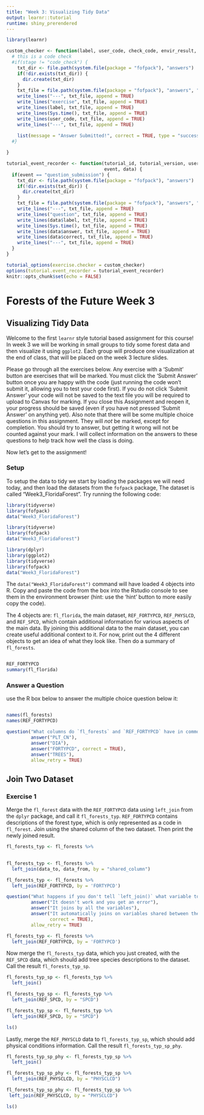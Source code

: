 ```yaml
---
title: "Week 3: Visualizing Tidy Data"
output: learnr::tutorial
runtime: shiny_prerendered
---
```


```r
library(learnr)

custom_checker <- function(label, user_code, check_code, envir_result, evaluate_result, last_value, stage, ...) {
  # this is a code check
  #if(stage != "code_check") {
    txt_dir <- file.path(system.file(package = "fofpack"), "answers")
    if(!dir.exists(txt_dir)) {
      dir.create(txt_dir)
    }
    txt_file = file.path(system.file(package = "fofpack"), "answers", "week_3_answers.txt")
    write_lines("---", txt_file, append = TRUE)
    write_lines("exercise", txt_file, append = TRUE)
    write_lines(label, txt_file, append = TRUE)
    write_lines(Sys.time(), txt_file, append = TRUE)
    write_lines(user_code, txt_file, append = TRUE)
    write_lines("---", txt_file, append = TRUE)
    
    list(message = "Answer Submitted!", correct = TRUE, type = "success", location = "replace")
  #}

}

tutorial_event_recorder <- function(tutorial_id, tutorial_version, user_id, 
                                    event, data) {
  if(event == "question_submission") {
    txt_dir <- file.path(system.file(package = "fofpack"), "answers")
    if(!dir.exists(txt_dir)) {
      dir.create(txt_dir)
    }
    txt_file = file.path(system.file(package = "fofpack"), "answers", "week_3_answers.txt")
    write_lines("---", txt_file, append = TRUE)
    write_lines("question", txt_file, append = TRUE)
    write_lines(data$label, txt_file, append = TRUE)
    write_lines(Sys.time(), txt_file, append = TRUE)
    write_lines(data$answer, txt_file, append = TRUE)
    write_lines(data$correct, txt_file, append = TRUE)
    write_lines("---", txt_file, append = TRUE)
  }
}

tutorial_options(exercise.checker = custom_checker)
options(tutorial.event_recorder = tutorial_event_recorder)
knitr::opts_chunk$set(echo = FALSE)
```

# Forests of the Future Week 3

## Visualizing Tidy Data

Welcome to the first `learnr` style tutorial based assignment for this course! In week 3 we will be working in small groups to tidy some forest data and then visualize it using `ggplot2`. Each group will produce one visualization at the end of class, that will be placed on the week 3 lecture slides.

Please go through all the exercises below. Any exercise with a 'Submit' button are exercises that will be marked. You must click the 'Submit Answer' button once you are happy with the code (just running the code won't submit it, allowing you to test your code first). If you do not click 'Submit Answer' your code will not be saved to the text file you will be required to upload to Canvas for marking. If you close this Assignment and reopen it, your progress should be saved (even if you have not pressed 'Submit Answer' on anything yet). Also note that there will be some multiple choice questions in this assignment. They will *not* be marked, except for completion. You should try to answer, but getting it wrong will not be counted against your mark. I will collect information on the answers to these questions to help track how well the class is doing.

Now let's get to the assignment!

### Setup

To setup the data to tidy we start by loading the packages we will need today, and then load the datasets from the `fofpack` package, The dataset is called "Week3_FloridaForest". Try running the following code:

```r
library(tidyverse)
library(fofpack)
data("Week3_FloridaForest")
```

```r
library(tidyverse)
library(fofpack)
data("Week3_FloridaForest")
```

```r
library(dplyr)
library(ggplot2)
library(tidyverse)
library(fofpack)
data("Week3_FloridaForest")
```

The `data("Week3_FloridaForest")` command will have loaded 4 objects into R. Copy and paste the code from the box into the Rstudio console to see them in the environment browser (hint: use the 'hint' button to more easily copy the code).

The 4 objects are: `fl_florida`, the main dataset, `REF_FORTYPCD`, `REF_PHYSLCD`, and `REF_SPCD`, which contain additional information for various aspects of the main data. By joining this additional data to the main dataset, you can create useful additional context to it. For now, print out the 4 different objects to get an idea of what they look like. Then do a summary of `fl_forests`.

```r





```

```r
REF_FORTYPCD
summary(fl_florida)
```

### Answer a Question

use the R box below to answer the multiple choice question below it:

```r

```

```r
names(fl_forests)
names(REF_FORTYPCD)
```

```r
question("What columns do `fl_forests` and `REF_FORTYPCD` have in common?",
         answer("PLT_CN"),
         answer("DIA"),
         answer("FORTYPCD", correct = TRUE),
         answer("TREES"),
         allow_retry = TRUE)
```

## Join Two Dataset

### Exercise 1

Merge the `fl_forest` data with the `REF_FORTYPCD` data using `left_join` from the `dplyr` package, and call it `fl_forests_typ`. `REF_FORTYPCD` contains descriptions of the forest type, which is only represented as a code in `fl_forest`. Join using the shared column of the two dataset. Then print the newly joined result.

```r

fl_forests_typ <- fl_forests %>% 
  

```

```r

fl_forests_typ <- fl_forests %>% 
  left_join(data_to, data_from, by = "shared_column")

```

```r

fl_forests_typ <- fl_forests %>% 
  left_join(REF_FORTYPCD, by = 'FORTYPCD')

```

```r

question("What happens if you don't tell `left_join()` what variable to join by?",
         answer("It doesn't work and you get an error"),
         answer("It joins by all the variables"),
         answer("It automatically joins on variables shared between the datasets",
                correct = TRUE),
         allow_retry = TRUE)

```

```r
fl_forests_typ <- fl_forests %>% 
  left_join(REF_FORTYPCD, by = 'FORTYPCD')
```

Now merge the `fl_forests_typ` data, which you just created, with the `REF_SPCD` data, which should add tree species descriptions to the dataset. Call the result `fl_forests_typ_sp`.

```r
fl_forests_typ_sp <- fl_forests_typ %>% 
  left_join()
```

```r
fl_forests_typ_sp <- fl_forests_typ %>% 
  left_join(REF_SPCD, by = "SPCD")
```

```r
fl_forests_typ_sp <- fl_forests_typ %>% 
  left_join(REF_SPCD, by = "SPCD")
```

```r
ls()
```

Lastly, merge the `REF_PHYSCLD` data to `fl_forests_typ_sp`, which should add physical conditions information. Call the result `fl_forests_typ_sp_phy`.

```r
fl_forests_typ_sp_phy <- fl_forests_typ_sp %>% 
  left_join()
```

```r
fl_forests_typ_sp_phy <- fl_forests_typ_sp %>% 
  left_join(REF_PHYSCLCD, by = "PHYSCLCD")
```

```r
fl_forests_typ_sp_phy <- fl_forests_typ_sp %>%
 left_join(REF_PHYSCLCD, by = "PHYSCLCD")
```

```r
ls()
```

```r

```
